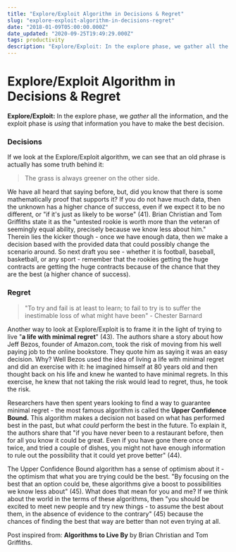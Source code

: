 ```yaml
---
title: "Explore/Exploit Algorithm in Decisions & Regret"
slug: "explore-exploit-algorithm-in-decisions-regret"
date: "2018-01-09T05:00:00.000Z"
date_updated: "2020-09-25T19:49:29.000Z"
tags: productivity
description: "Explore/Exploit: In the explore phase, we gather all the information, and the exploit phase is using that information you have to make the best decision."
---
```


# Explore/Exploit Algorithm in Decisions & Regret

**Explore/Exploit:** In the explore phase, we _gather_ all the information, and the exploit phase is _using_ that information you have to make the best decision.

### Decisions

If we look at the Explore/Exploit algorithm, we can see that an old phrase is actually has some truth behind it:

> The grass is always greener on the other side.

We have all heard that saying before, but, did you know that there is some mathematically proof that supports it? If you do not have much data, then the unknown has a higher chance of success, even if we expect it to be no different, or "if it's just as likely to be worse" (41). Brian Christian and Tom Griffiths state it as the "untested rookie is worth more than the veteran of seemingly equal ability, precisely because we know less about him." Therein lies the kicker though - once we have enough data, then we make a decision based with the provided data that could possibly change the scenario around. So next draft you see - whether it is football, baseball, basketball, or any sport - remember that the rookies getting the huge contracts are getting the huge contracts because of the chance that they are the best (a higher chance of success).

### Regret

> "To try and fail is at least to learn; to fail to try is to suffer the inestimable loss of what might have been" - Chester Barnard

Another way to look at Explore/Exploit is to frame it in the light of trying to live "**a life with minimal regret**" (43). The authors share a story about how Jeff Bezos, founder of Amazon.com, took the risk of moving from his well paying job to the online bookstore. They quote him as saying it was an easy decision. Why? Well Bezos used the idea of living a life with minimal regret and did an exercise with it: he imagined himself at 80 years old and then thought back on his life and knew he wanted to have minimal regrets. In this exercise, he knew that not taking the risk would lead to regret, thus, he took the risk.

Researchers have then spent years looking to find a way to guarantee minimal regret - the most famous algorithm is called the **Upper Confidence Bound.** This algorithm makes a decision not based on what has performed best in the past, but what _could_ perform the best in the future. To explain it, the authors share that "if you have never been to a restaurant before, then for all you know it could be great. Even if you have gone there once or twice, and tried a couple of dishes, you might not have enough information to rule out the possibility that it could yet prove better" (44).

The Upper Confidence Bound algorithm has a sense of optimism about it - the optimism that what you are trying could be the best. "By focusing on the best that an option could be, these algorithms give a boost to possibilities we know less about" (45). What does that mean for you and me? If we think about the world in the terms of these algorithms, then "you should be excited to meet new people and try new things - to assume the best about them, in the absence of evidence to the contrary" (45) because the chances of finding the best that way are better than not even trying at all.

Post inspired from: **Algorithms to Live By** by Brian Christian and Tom Griffiths.

